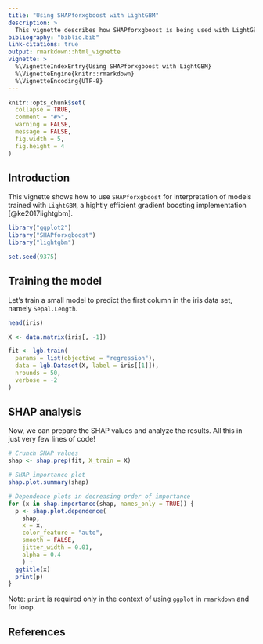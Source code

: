 ```yaml
---
title: "Using SHAPforxgboost with LightGBM"
description: >
  This vignette describes how SHAPforxgboost is being used with LightGBM.
bibliography: "biblio.bib"
link-citations: true
output: rmarkdown::html_vignette
vignette: >
  %\VignetteIndexEntry{Using SHAPforxgboost with LightGBM}
  %\VignetteEngine{knitr::rmarkdown}
  %\VignetteEncoding{UTF-8}
---
```


```r
knitr::opts_chunk$set(
  collapse = TRUE,
  comment = "#>",
  warning = FALSE,
  message = FALSE,
  fig.width = 5,
  fig.height = 4
)
```

## Introduction

This vignette shows how to use `SHAPforxgboost` for interpretation of models trained with `LightGBM`, a hightly efficient gradient boosting implementation [@ke2017lightgbm].

```r
library("ggplot2")
library("SHAPforxgboost")
library("lightgbm")

set.seed(9375)
```

## Training the model

Let's train a small model to predict the first column in the iris data set, namely `Sepal.Length`.

```r
head(iris)

X <- data.matrix(iris[, -1])

fit <- lgb.train(
  params = list(objective = "regression"),
  data = lgb.Dataset(X, label = iris[[1]]),
  nrounds = 50,
  verbose = -2
)

```

## SHAP analysis

Now, we can prepare the SHAP values and analyze the results. All this in just very few lines of code!

```r
# Crunch SHAP values
shap <- shap.prep(fit, X_train = X)

# SHAP importance plot
shap.plot.summary(shap)

# Dependence plots in decreasing order of importance
for (x in shap.importance(shap, names_only = TRUE)) {
  p <- shap.plot.dependence(
    shap, 
    x = x, 
    color_feature = "auto", 
    smooth = FALSE, 
    jitter_width = 0.01, 
    alpha = 0.4
    ) +
  ggtitle(x)
  print(p)
}

```

Note: `print` is required only in the context of using `ggplot` in `rmarkdown` and for loop.

## References

